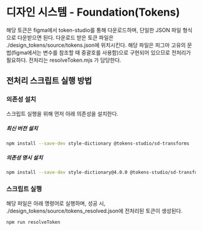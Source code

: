  
 
<Meta of={FoundationVariableStories} />
 
# 디자인 시스템 - Foundation(Tokens)

해당 토큰은 figma에서 token-studio를 통해 다운로드하며, 단일한 JSON 파일 형식으로 다운받으면 된다.
다운로드 받은 토큰 파일은 ./design_tokens/source/tokens.json에 위치시킨다.
해당 파일은 피그마 고유의 문법(figma에서는 변수를 참조할 때 중괄호를 사용함)으로 구현되어 있으므로 전처리가 필요하다.
전처리는 resolveToken.mjs 가 담당한다.

## 전처리 스크립트 실행 방법

### 의존성 설치

스크립트 실행을 위해 먼저 아래 의존성을 설치한다.

##### 최신 버전 설치

```bash
npm install --save-dev style-dictionary @tokens-studio/sd-transforms
```

##### 의존성 명시 설치

```bash
npm install --save-dev style-dictionary@4.0.0 @tokens-studio/sd-transforms@1.3.0
```

### 스크립트 실행

해당 파일은 아래 명령어로 실행하며, 성공 시, ./design_tokens/source/tokens_resolved.json에 전처리된 토큰이 생성된다.

```bash
npm run resolveToken
```
